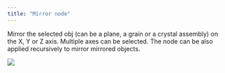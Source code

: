 ```yaml
---
title: "Mirror node"
---
```


Mirror the selected obj (can be a plane, a grain or a crystal assembly) on the X, Y or Z axis. Multiple axes can be selected. The node can be also applied recursively to mirror mirrored objects.

![](images/cn-tools-mirror-example01.png)
